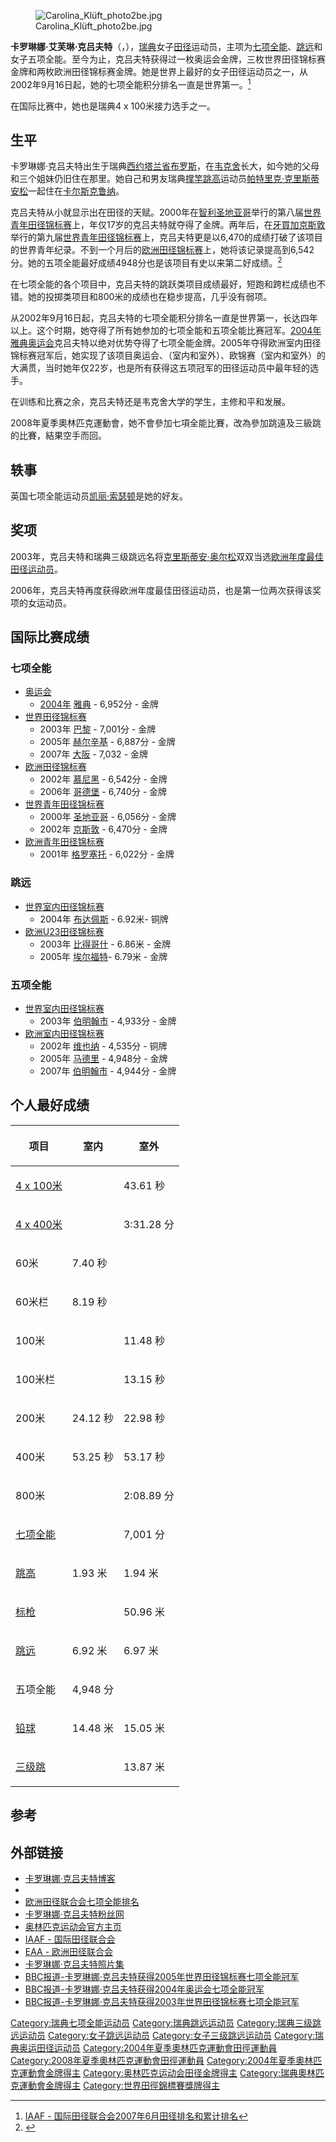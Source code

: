 {{MedalTableTop|Carolina Klüft photo2be.jpg|150px|Carolina Klüft}}
{{MedalCountry|{{SWE}}}}
{{MedalSport|女子[[田徑|田徑]]}}
{{MedalCompetition|[[奧林匹克運動會|奧林匹克運動會]]}}
{{MedalGold|[[2004年夏季奧林匹克運動會|2004年雅典]]|[[2004年夏季奧林匹克運動會田徑比賽|七項全能]]}}
{{MedalCompetition|[[世界田徑錦標賽|世界錦標賽]]}}
{{MedalGold|[[2003年世界田徑錦標賽|2003年巴黎]]|七項全能}}
{{MedalGold|[[2005年世界田徑錦標賽|2005年赫爾辛基]]|七項全能}}
{{MedalGold|[[2007年世界田徑錦標賽|2007年大阪]]|七項全能}}
{{MedalCompetition|[[世界室內田徑錦標賽|世界室內錦標賽]]}}
{{MedalGold|[[2003年世界室內田徑錦標賽|2003年伯明翰]]|五項全能}}
{{MedalBronze|[[2004年世界室內田徑錦標賽|2004年布達佩斯]]|跳遠}}
{{MedalCompetition|[[歐洲田徑錦標賽|歐洲錦標賽]]}}
{{MedalGold|[[2002年歐洲田徑錦標賽|2002年慕尼黑]]|七項全能}}
{{MedalGold|[[2006年歐洲田徑錦標賽|2006年哥登堡]]|七項全能}}
{{MedalCompetition|[[歐洲窒內田徑錦標賽|歐洲室內錦標賽]]}}
{{MedalBronze|[[2002年歐洲窒內田徑錦標賽|2002年維也納]]|五項全能}}
{{MedalGold|[[2005年歐洲窒內田徑錦標賽|2005年馬德里]]|五項全能}}
{{MedalGold|[[2007年歐洲窒內田徑錦標賽|2007年伯明翰]]|五項全能}}
{{MedalBottom}}
[[File:Carolina_Klüft_photo2be.jpg|thumb]]

'''卡罗琳娜·艾芙琳·克吕夫特'''（{{lang-sv|Carolina Evelyn Klüft}}，{{bd|1983年|2月2日|catIdx=Kluft, Carolina}}），[[瑞典|瑞典]]女子[[田径|田径]]运动员，主项为[[七项全能|七项全能]]、[[跳远|跳远]]和女子五项全能。至今为止，克吕夫特获得过一枚奥运会金牌，三枚世界田径锦标赛金牌和两枚欧洲田径锦标赛金牌。她是世界上最好的女子田径运动员之一，从2002年9月16日起，她的七项全能积分排名一直是世界第一。<ref>[http://www.iaaf.org/asp/worldRankings/TopPerformers/statistics/06-2007.html IAAF - 国际田径联合会2007年6月田径排名和累计排名]{{dead link|date=2017年11月 |bot=InternetArchiveBot |fix-attempted=yes }}</ref>

在国际比赛中，她也是瑞典4 x 100米接力选手之一。

== 生平 ==
卡罗琳娜·克吕夫特出生于瑞典[[西约塔兰省|西约塔兰省]][[布罗斯|布罗斯]]，在[[韦克舍|韦克舍]]长大，如今她的父母和三个姐妹仍旧住在那里。她自己和男友瑞典[[撑竿跳高|撑竿跳高]]运动员[[帕特里克·克里斯蒂安松|帕特里克·克里斯蒂安松]]一起住在[[卡尔斯克鲁纳|卡尔斯克鲁纳]]。

克吕夫特从小就显示出在田径的天赋。2000年在[[智利|智利]][[圣地亚哥_(智利)|圣地亚哥]]举行的第八届[[世界青年田径锦标赛|世界青年田径锦标赛]]上，年仅17岁的克吕夫特就夺得了金牌。两年后，在[[牙買加|牙買加]][[京斯敦|京斯敦]]举行的第九届[[世界青年田径锦标赛|世界青年田径锦标赛]]上，克吕夫特更是以6,470的成绩打破了该项目的世界青年纪录。不到一个月后的[[欧洲田径锦标赛|欧洲田径锦标赛]]上，她将该记录提高到6,542分。她的五项全能最好成绩4948分也是该项目有史以来第二好成绩。<ref>{{Cite web |url=http://www.iaaf.org/statistics/toplists/inout=I/ageGroup=N/season=0/gender=W/discipline=PEN/legal=A/index.html |title=国际田径联合会五项全能成绩列表 |access-date=2007-07-18 |archive-date=2008-01-28 |archive-url=https://web.archive.org/web/20080128211903/http://www.iaaf.org/statistics/toplists/inout=I/ageGroup=N/season=0/gender=W/discipline=PEN/legal=A/index.html |dead-url=no }}</ref>

在七项全能的各个项目中，克吕夫特的跳跃类项目成绩最好，短跑和跨栏成绩也不错。她的投掷类项目和800米的成绩也在稳步提高，几乎没有弱项。

从2002年9月16日起，克吕夫特的七项全能积分排名一直是世界第一，长达四年以上。这个时期，她夺得了所有她参加的七项全能和五项全能比赛冠军。[[2004年夏季奥林匹克运动会|2004年雅典奥运会]]克吕夫特以绝对优势夺得了七项全能金牌。2005年夺得欧洲室内田径锦标赛冠军后，她实现了该项目奥运会、（室内和室外）、欧锦赛（室内和室外）的大满贯，当时她年仅22岁，也是所有获得这五项冠军的田径运动员中最年轻的选手。

在训练和比赛之余，克吕夫特还是韦克舍大学的学生，主修和平和发展。

2008年夏季奧林匹克運動會，她不會參加七項全能比賽，改為參加跳遠及三級跳的比賽，結果空手而回。

== 轶事 ==
英国七项全能运动员[[凯丽·索瑟顿|凯丽·索瑟顿]]是她的好友。

==奖项==
2003年，克吕夫特和瑞典三级跳远名将[[克里斯蒂安·奥尔松|克里斯蒂安·奥尔松]]双双当选[[欧洲年度最佳田径运动员|欧洲年度最佳田径运动员]]。

2006年，克吕夫特再度获得欧洲年度最佳田径运动员，也是第一位两次获得该奖项的女运动员。

==国际比赛成绩==
===七项全能===
* [[奥运会|奥运会]]
** [[2004年夏季奥林匹克运动会|2004年]] [[雅典|雅典]] - 6,952分 - 金牌
* [[世界田径锦标赛|世界田径锦标赛]]
** 2003年 [[巴黎|巴黎]] - 7,001分 - 金牌
** 2005年 [[赫尔辛基|赫尔辛基]] - 6,887分 - 金牌
** 2007年 [[大阪市|大阪]] - 7,032 - 金牌
* [[欧洲田径锦标赛|欧洲田径锦标赛]]
** 2002年 [[慕尼黑|慕尼黑]]  - 6,542分 - 金牌
** 2006年 [[哥德堡|哥德堡]] - 6,740分 - 金牌
* [[世界青年田径锦标赛|世界青年田径锦标赛]]
** 2000年 [[圣地亚哥_(智利)|圣地亚哥]] - 6,056分 - 金牌
** 2002年 [[京斯敦|京斯敦]] - 6,470分 - 金牌
* [[欧洲青年田径锦标赛|欧洲青年田径锦标赛]]
** 2001年 [[格罗塞托|格罗塞托]] - 6,022分 - 金牌

===跳远===
* [[世界室内田径锦标赛|世界室内田径锦标赛]]
** 2004年 [[布达佩斯|布达佩斯]] - 6.92米- 铜牌
* [[欧洲U23田径锦标赛|欧洲U23田径锦标赛]]
** 2003年 [[比得哥什|比得哥什]] - 6.86米 - 金牌
** 2005年 [[埃尔福特|埃尔福特]]- 6.79米 - 金牌

===五项全能===
* [[世界室内田径锦标赛|世界室内田径锦标赛]]
** 2003年 [[伯明翰市|伯明翰市]] - 4,933分 - 金牌
* [[欧洲室内田径锦标赛|欧洲室内田径锦标赛]]
** 2002年 [[维也纳|维也纳]] - 4,535分 - 铜牌
** 2005年 [[马德里|马德里]] - 4,948分 - 金牌 
** 2007年 [[伯明翰市|伯明翰市]] - 4,944分 - 金牌

==个人最好成绩==
{| class="wikitable" width=300px
!项目 !!室内 !!室外
|-
| [[接力跑|4 x 100米]] || || 43.61 秒
|-
| [[接力跑|4 x 400米]] || || 3:31.28 分
|-
| 60米 || 7.40 秒 ||
|-
| 60米栏 || 8.19 秒 ||
|-
| 100米  || || 11.48 秒
|-
| 100米栏 || || 13.15 秒
|-
| 200米 || 24.12 秒 || 22.98 秒
|-
| 400米 || 53.25 秒 || 53.17 秒
|-
| 800米 || || 2:08.89 分
|-
| [[七项全能|七项全能]] || || 7,001 分
|-
| [[跳高|跳高]] || 1.93 米 || 1.94 米
|-
| [[标枪|标枪]] || || 50.96 米
|-
| [[跳远|跳远]] || 6.92 米 || 6.97 米
|-
| 五项全能 || 4,948 分
|-
| [[铅球|铅球]] || 14.48 米 || 15.05 米
|-
| [[三级跳|三级跳]] || || 13.87 米
|}

== 参考 ==
{{reflist}}

== 外部链接 ==
* [http://kluft-carolina.skyblog.com 卡罗琳娜·克吕夫特博客] {{Wayback|url=http://kluft-carolina.skyblog.com/ |date=20070531234443 }}
* {{iaaf name|id=173736|name=卡罗琳娜·克吕夫特}}
* [https://web.archive.org/web/20050403212807/http://iaaf.org/asp/worldRankings/content/whep.html 欧洲田径联合会七项全能排名]
* [http://kluft-carolina.skyrock.com/ 卡罗琳娜·克吕夫特粉丝网]{{Wayback|url=http://kluft-carolina.skyrock.com/ |date=20070826192312 }}
* [http://www.olympic.org 奥林匹克运动会官方主页]{{Wayback|url=http://www.olympic.org/ |date=20150705032224 }}
* [http://www.iaaf.org IAAF - 国际田径联合会]{{Wayback|url=http://www.iaaf.org/ |date=20110219072409 }}
* [http://www.european-athletics.org EAA - 欧洲田径联合会]{{Wayback|url=http://www.european-athletics.org/ |date=20080917215319 }}
* [http://ivetlalova.webcindario.com/carolinakluft.htm 卡罗琳娜·克吕夫特照片集]{{Wayback|url=http://ivetlalova.webcindario.com/carolinakluft.htm |date=20080402060038 }}
* [http://news.bbc.co.uk/sport1/hi/athletics/4129754.stm BBC报道-卡罗琳娜·克吕夫特获得2005年世界田径锦标赛七项全能冠军] {{Wayback|url=http://news.bbc.co.uk/sport1/hi/athletics/4129754.stm |date=20060515035751 }}
* [http://news.bbc.co.uk/sport1/hi/olympics_2004/athletics/3587558.stm BBC报道-卡罗琳娜·克吕夫特获得2004年奥运会七项全能冠军]
* [http://news.bbc.co.uk/sport1/hi/athletics/world_athletics_2003/3178161.stm BBC报道-卡罗琳娜·克吕夫特获得2003年世界田径锦标赛七项全能冠军] {{Wayback|url=http://news.bbc.co.uk/sport1/hi/athletics/world_athletics_2003/3178161.stm |date=20070315203557 }}

{{奧林匹克運動會女子七項全能金牌}}
{{世界田径锦标赛女子七项全能冠军}}
{{Authority control}}
{{DEFAULTSORT:Kluft, Carolina}}
[[Category:瑞典七项全能运动员|Category:瑞典七项全能运动员]]
[[Category:瑞典跳远运动员|Category:瑞典跳远运动员]]
[[Category:瑞典三级跳远运动员|Category:瑞典三级跳远运动员]]
[[Category:女子跳远运动员|Category:女子跳远运动员]]
[[Category:女子三级跳远运动员|Category:女子三级跳远运动员]]
[[Category:瑞典奥运田径运动员|Category:瑞典奥运田径运动员]]
[[Category:2004年夏季奧林匹克運動會田徑運動員|Category:2004年夏季奧林匹克運動會田徑運動員]]
[[Category:2008年夏季奧林匹克運動會田徑運動員|Category:2008年夏季奧林匹克運動會田徑運動員]]
[[Category:2004年夏季奧林匹克運動會金牌得主|Category:2004年夏季奧林匹克運動會金牌得主]]
[[Category:奥林匹克运动会田径金牌得主|Category:奥林匹克运动会田径金牌得主]]
[[Category:瑞典奧林匹克運動會金牌得主|Category:瑞典奧林匹克運動會金牌得主]]
[[Category:世界田徑錦標賽獎牌得主|Category:世界田徑錦標賽獎牌得主]]